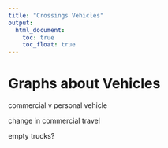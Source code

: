 ```yaml
---
title: "Crossings Vehicles"
output: 
  html_document:
    toc: true
    toc_float: true
---
```


# Graphs about Vehicles

commercial v personal vehicle

change in commercial travel

empty trucks?



 